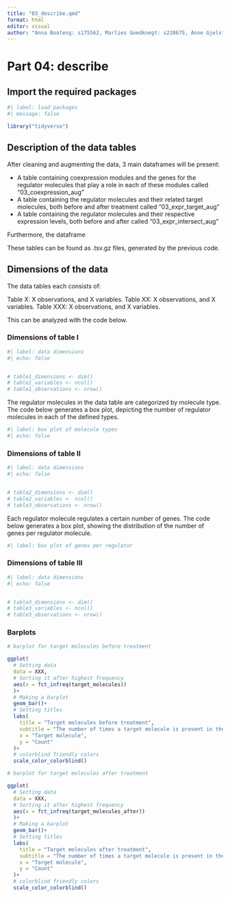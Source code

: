 ```yaml
---
title: "03_describe.qmd"
format: html
editor: visual
author: "Anna Boateng: s175562, Marlies Goedknegt: s220675, Anne Gjelstrup: s194530, Katja Jagd: s185395, Olivia Ronnenberg: s183359"
---
```


# Part 04: describe

## Import the required packages

```r
#| label: load packages
#| message: false

library("tidyverse")

```

## Description of the data tables 

After cleaning and augmenting the data, 3 main dataframes will be present:

-   A table containing coexpression modules and the genes for the regulator molecules that play a role in each of these modules called "03_coexpression_aug"
-   A table containing the regulator molecules and their related target molecules, both before and after treatment called "03_expr_target_aug"
-   A table containing the regulator molecules and their respective expression levels, both before and after called "03_expr_intersect_aug"

Furthermore, the dataframe

These tables can be found as .tsv.gz files, generated by the previous code.

## Dimensions of the data

The data tables each consists of:

Table X: X observations, and X variables. Table XX: X observations, and X variables. Table XXX: X observations, and X variables.

This can be analyzed with the code below.

### Dimensions of table I

```r

#| label: data dimensions
#| echo: false


# table1_dimensions <- dim()
# table1_variables <- ncol()
# table1_observations <- nrow()

```

The regulator molecules in the data table are categorized by molecule type. The code below generates a box plot, depicting the number of regulator molecules in each of the defined types.

```r

#| label: box plot of molecule types
#| echo: false


```

### Dimensions of table II

```r

#| label: data dimensions
#| echo: false


# table2_dimensions <- dim()
# table2_variables <- ncol()
# table3_observations <- nrow()

```

Each regulator molecule regulates a certain number of genes. The code below generates a box plot, showing the distribution of the number of genes per regulator molecule.

```r

#| label: box plot of genes per regulator

```

### Dimensions of table III

```r

#| label: data dimensions
#| echo: false


# table3_dimensions <- dim()
# table3_variables <- ncol()
# table3_observations <- nrow()

```

### Barplots

```r
# barplot for target molecules before treatment

ggplot(
  # Setting data
  data = XXX,
  # Sorting it after highest frequency
  aes(x = fct_infreq(target_molecules))
  )+
  # Making a barplot
  geom_bar()+
  # Setting titles
  labs(
    title = "Target molecules before treatment",
    subtitle = "The number of times a target molecule is present in the dataset before treatment",
    x = "Target molecule",
    y = "Count"
  )+
  # colorblind friendly colors
  scale_color_colorblind()

```

```r
# barplot for target molecules after treatment

ggplot(
  # Setting data
  data = XXX,
  # Sorting it after highest frequency
  aes(x = fct_infreq(target_molecules_after))
  )+
  # Making a barplot
  geom_bar()+
  # Setting titles
  labs(
    title = "Target molecules after treatment",
    subtitle = "The number of times a target molecule is present in the dataset after treatment",
    x = "Target molecule",
    y = "Count"
  )+
  # colorblind friendly colors
  scale_color_colorblind()
```
